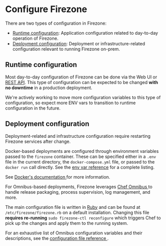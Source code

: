 
# Configure Firezone

There are two types of configuration in Firezone:

- [Runtime configuration](#runtime-configuration): Application configuration
  related to day-to-day operation of Firezone.
- [Deployment configuration](#deployment-configuration): Deployment or
  infrastructure-related configuration relevant to running Firezone on-prem.

## Runtime configuration

Most day-to-day configuration of Firezone can be done via the Web UI or
[REST API](/docs/reference/rest-api/configurations). This type of configuration
can be expected to be changed **with no downtime** in a production deployment.

We're actively working to move more configuration variables to this type of
configuration, so expect more ENV vars to transition to runtime configuration in
the future.

## Deployment configuration

Deployment-related and infrastructure configuration require restarting Firezone
services after change.

<TabsGroup>
<TabsItem title="Docker" active>

Docker-based deployments are configured through environment variables passed to
the `firezone` container. These can be specified either in a `.env` file in the
current directory, the `docker-compose.yml` file, or passed to the `docker run`
call directly. See the [env var reference](/docs/reference/env-vars) for a
complete listing.

See
[Docker's documentation ](https://docs.docker.com/compose/envvars-precedence)
for more information.

</TabsItem>
<TabsItem title="Omnibus">

For Omnibus-based deployments, Firezone leverages
[Chef Omnibus ](https://github.com/chef/omnibus) to handle release packaging,
process supervision, log management, and more.

The main configuration file is written in [Ruby](https://ruby-lang.org) and can
be found at `/etc/firezone/firezone.rb` on a default installation. Changing this
file **requires re-running** `sudo firezone-ctl reconfigure` which triggers Chef
to pick up the changes and apply them to the running system.

For an exhaustive list of Omnibus configuration variables and their
descriptions, see the
[configuration file reference ](/docs/reference/configuration-file).

</TabsItem>
</TabsGroup>
